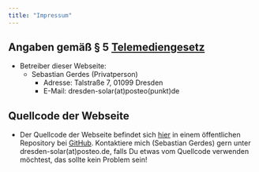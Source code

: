 ```yaml
---
title: "Impressum"
---
```

  
## Angaben gemäß § 5 [Telemediengesetz](https://www.gesetze-im-internet.de/tmg/BJNR017910007.html)
* Betreiber dieser Webseite:
  * Sebastian Gerdes (Privatperson)
    * Adresse: Talstraße 7, 01099 Dresden
    * E-Mail: dresden-solar(at)posteo(punkt)de

<!-- ## Angestrebtes Impressum (aktuell fiktiv!!!) -->
<!-- * Betreiberin dieser Webseite ([www.dresden-solar.netlify.app](www.dresden-solar.netlify.app) und [www.dresden-solar.net](www.dresden-solar.net)):  -->
<!--   * Energiegenossenschaft Neue Energien Ostsachsen eG (egNEOS) -->
<!--     * Schützengasse 16, 01067 Dresden -->
<!--     * Vorstand egNEOS: Susanne Koschker, Thomas Nikol, Jan Stoye -->
<!--     * E-Mail: vorstand(at)egneos.de -->
<!--     * Homepage: [www.egneos.de](www.egneos.de)  -->
<!--     * Registergericht: Dresden, GnR 507 -->
<!--     * Aufsichtsratsvorsitzender: Klaus Gaber -->
<!--     * Aufsicht: Prüfungsverband deutscher Konsum- und Dienstleistungsgenossenschaften e.V. (PdK e.V. Berlin) -->
<!-- * Redaktionelles Team dieser Seite ([www.dresden-solar.net](www.dresden-solar.net)) - alphabetisch:  -->
<!--   * Max Mustermann, Sebastian Gerdes und Victoria Beispielperson -->
<!--   * E-Mail: dresden-solar(at)posteo.de -->

<!-- ## Bilder/Fotos: -->
<!-- * Wenn nicht anders bezeichnet: © Sebastian Gerdes / egNEOS -->

## Quellcode der Webseite
* Der Quellcode der Webseite befindet sich [hier](https://github.com/sebastian-gerdes/pv-dd) in einem öffentlichen Repository bei [GitHub](https://github.com/). Kontaktiere mich (Sebastian Gerdes) gern unter dresden-solar(at)posteo.de, falls Du etwas vom Quellcode verwenden möchtest, das sollte kein Problem sein!